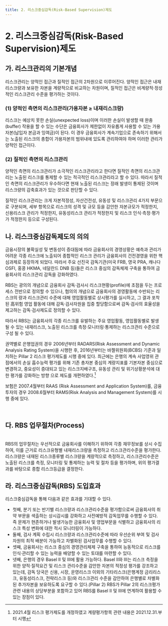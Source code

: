 ```yaml
---
title: 2. 리스크중심감독(Risk-Based Supervision)제도
---
```

# 2. 리스크중심감독(Risk-Based Supervision)제도

## 가. 리스크관리의 기본개념
리스크관리는 양적인 접근과 질적인 접근의 2차원으로 이루어진다. 양적인 접근은 내재 리스크량과 보유한 자본을 계량적으로 비교하는 차원이며, 질적인 접근은 비계량적·정성적인 리스크관리 수준을 평가하는 것이다.

### (1) 양적인 측면의 리스크관리(가용자본 ≥ 내재리스크량)
리스크는 예상치 못한 손실(unexpected loss)이며 이러한 손실이 발생할 때 완충(buffer) 작용을 할 수 있는 수단은 금융회사가 제한없이 자유롭게 사용할 수 있는 가용자본(납입자 본금과 잉여금)이 된다. 이 경우 금융회사가 계속기업으로 존속하기 위해서는 노출된 리스크의 총합이 가용자본의 범위내에 있도록 관리하여야 하며 이러한 관리가 양적인 접근이다.

### (2) 질적인 측면의 리스크관리
양적인 측면의 리스크관리가 소극적인 리스크관리라고 한다면 질적인 측면의 리스크관리는 노출된 리스크를 통제할 수 있는 적극적인 리스크관리라고 할 수 있다. 따라서 질적인 측면의 리스크관리가 우수하다면 현재 노출된 리스크는 장래 발생이 통제된 것이며 리스크량의 감축효과가 있는 것으로 판단할 수 있다.

질적인 리스크관리는 크게 자본적정성, 자산건전성, 유동성 및 리스크관리 4가지 부문으로 구분되며, 세부 항목으로 리스크의 성격 및 규모 등을 감안한 자본규모가 적정한지, 신용리스크 관리가 적정한지, 유동성리스크 관리가 적정한지 및 리스크 인식·측정·평가가 적정한지 등으로 구성된다.

## 나. 리스크중심감독제도의 의의
금융시장의 불확실성 및 변동성이 증대됨에 따라 금융회사의 경영상황은 예측과 관리가 어려운 각종 리스크에 노출되어 종합적인 리스크 관리가 금융회사의 건전경영을 위한 핵심과제로 등장하게 되었다. 따라서 주요 선진국 감독기관(미국 FRB, 영국 PRA, 캐나다 OSFI, 홍콩 HKMA, 네덜란드 DNB 등)들은 리스크 중심의 감독체제 구축을 통하여 금융회사의 리스크관리 감독을 강화하였다.

RBS는 광의의 개념으로 금융회사 감독·검사시 리스크현황(profile)에 초점을 두는 프로세스 전반으로 정의할 수 있으나, 협의의 개념으로 금융회사의 경영활동에 수반되는 리스크의 량과 리스크관리 수준에 대해 영업활동별로 상시평가를 실시하고, 그 결과 포착된 高위험 영업 활동에 대해 감독·검사자원을 집중 할당함으로써 감독·검사의 효율성을 제고하는 감독·검사제도로 정의할 수 있다.

따라서 RBS는 금융회사의 각종 리스크를 유발하는 주요 영업활동, 영업활동별로 발생될 수 있는 내재리스크, 노출된 리스크를 측정·모니터링·통제하는 리스크관리 수준으로 구성 될 수 있다.

권역별로 은행업권의 경우 2006년부터 RADARS(Risk Assessment and Dynamic Analysis Rating System)을 시행한 후, 2016년부터는 바젤위원회(BCBS) 기준과 일치하는 Pillar 2 리스크 평가제도를 시행 중에 있다. 최근에는 은행의 계속 사업영위 관점에서의 손실 흡수능력 평가를 위해 기존 총자본 중심의 계량지표를 기본자본 중심으로 변경하고, 중요성이 증대되고 있는 리스크지배구조, 유동성 관리 및 위기상황분석에 대한 평가를 강화하는 방향 으로 제도를 개편하였다.[^1]

[^1]: 2021.4월 리스크 평가제도를 개정하였고 계량평가항목 관련 내용은 2021.12.31.부터 시행

보험은 2007.4월부터 RAAS (Risk Assessment and Application System)를, 금융투자의 경우 2008.6월부터 RAMS(Risk Analysis and Management System)를 시행 중에 있다.

<GCenterImg src ="/fs/3520_1.png" />
<GCenterImg src ="/fs/3520_2.png" /><br/>

## 다. RBS 업무절차(Process)
<GCenterImg src ="/fs/3520_3.png" /><br/>
RBS의 업무절차는 우선적으로 금융회사를 이해하기 위하여 각종 재무정보를 상시 수집 하여, 이를 근거로 리스크유형별 내재리스크량을 측정하고 리스크관리수준을 평가한다. 리스크량은 내재된 리스크종류별 리스크량을 계량적으로 측정하고, 리스크관리수준은 노출된 리스크를 측정, 모니터링 및 통제하는 능력 및 절차 등을 평가하며, 위의 평가결과를 바탕으로 종합 리스크등급을 결정한다.

## 라. 리스크중심감독(RBS) 도입효과
리스크중심감독을 통해 다음과 같은 효과를 기대할 수 있다.
- 첫째, 분기 또는 반기별 리스크량과 리스크관리수준을 평가함으로써 금융회사의 취약 부문을 색출하는 상시감시를 강화하고 사전예방적 감독업무를 수행할 수 있다. 즉 문제가 현존하거나 발생가능한 금융회사 및 영업부문을 식별하고 금융회사의 리스크 특성 변화에 대한 적시 모니터링이 가능하다.
- 둘째, 검사 계획 수립시 리스크량과 리스크관리수준에 따라 우선순위 부여 및 검사 자원의 최적 배분이 가능하고 차별화된 검사업무를 수행할 수 있다.
- 셋째, 금융회사는 리스크 중심의 경영관리체제 구축을 통하여 능동적으로 리스크를 인식·관리할 수 있는 능력을 배양할 수 있는 토대를 마련할 수 있다.
- 넷째, 은행의 경우 Basel II 및 III에 활용 가능하다. Basel II와 III는 리스크 측정을 위한 양적·질적요건 및 리스크 관리수준을 감안한 자본의 적정성 평가를 강조하고 있는데, 감독 당국은 신용, 시장, 운영리스크 이외의 기타리스크(은행계정 금리리스크, 유동성리스크, 전략리스크 등)와 리스크관리 수준을 감안하여 은행별로 차별화 된 추가자본을 보유하도록 요구할 수 있다.(Pillar 2) RBS가 Pillar 2의 리스크평가 관련 내용의 상당부분을 포함하고 있어 RBS를 Basel II 및 III에 연계하여 활용할 수 있는 장점이 있다.
